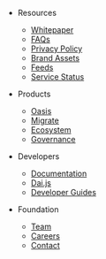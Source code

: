 - Resources

  - [Whitepaper](https://makerdao.com/en/whitepaper)
  - [FAQs](https://awesome.makerdao.com/#faqs)
  - [Privacy Policy](https://makerdao.com/en/privacy)
  - [Brand Assets](https://www.notion.so/makerdao/Maker-Brand-ac517c82ff9a43089d0db5bb2ee045a4)
  - [Feeds](https://makerdao.com/en/feeds)
  - [Service Status](https://makerdao.statuspage.io/)

- Products

  - [Oasis](https://oasis.app/)
  - [Migrate](https://migrate.makerdao.com/)
  - [Ecosystem](https://makerdao.com/en/ecosystem)
  - [Governance](https://makerdao.com/en/governance)

- Developers

  - [Documentation](https://docs.makerdao.com/)
  - [Dai.js](https://docs.makerdao.com/dai.js)
  - [Developer Guides](https://github.com/makerdao/developerguides)

- Foundation
  - [Team](https://makerdao.com/team/)
  - [Careers](https://makerdao.com/careers)
  - [Contact](https://makerdao.com/en/contact)

